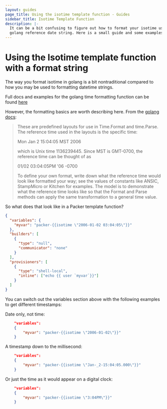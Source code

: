 ```yaml
---
layout: guides
page_title: Using the isotime template function - Guides
sidebar_title: Isotime Template Function
description: |-
  It can be a bit confusing to figure out how to format your isotime using the
  golang reference date string. Here is a small guide and some examples.
---
```


# Using the Isotime template function with a format string

The way you format isotime in golang is a bit nontraditional compared to how
you may be used to formatting datetime strings.

Full docs and examples for the golang time formatting function can be found
[here](https://golang.org/pkg/time/#example_Time_Format)

However, the formatting basics are worth describing here. From the [golang docs](https://golang.org/pkg/time/#pkg-constants):

> These are predefined layouts for use in Time.Format and time.Parse. The
> reference time used in the layouts is the specific time:
>
> Mon Jan 2 15:04:05 MST 2006
>
> which is Unix time 1136239445. Since MST is GMT-0700, the reference time
> can be thought of as
>
> 01/02 03:04:05PM '06 -0700
>
> To define your own format, write down what the reference time would look like
> formatted your way; see the values of constants like ANSIC, StampMicro or
> Kitchen for examples. The model is to demonstrate what the reference time
> looks like so that the Format and Parse methods can apply the same
> transformation to a general time value.

So what does that look like in a Packer template function?

```json
{
  "variables": {
    "myvar": "packer-{{isotime \"2006-01-02 03:04:05\"}}"
  },
  "builders": [
    {
      "type": "null",
      "communicator": "none"
    }
  ],
  "provisioners": [
    {
      "type": "shell-local",
      "inline": ["echo {{ user `myvar`}}"]
    }
  ]
}
```

You can switch out the variables section above with the following examples to
get different timestamps:

Date only, not time:

```json
	"variables":
	{
		"myvar": "packer-{{isotime \"2006-01-02\"}}"
	}
```

A timestamp down to the millisecond:

```json
	"variables":
	{
		"myvar": "packer-{{isotime \"Jan-_2-15:04:05.000\"}}"
	}
```

Or just the time as it would appear on a digital clock:

```json
	"variables":
	{
		"myvar": "packer-{{isotime \"3:04PM\"}}"
	}
```
